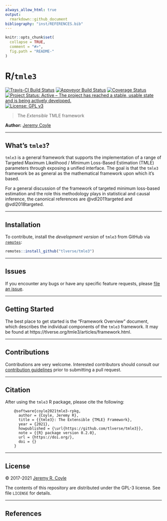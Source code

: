 ```yaml
---
always_allow_html: true
output:
  rmarkdown::github_document
bibliography: "inst/REFERENCES.bib"
---
```


<!-- README.md is generated from README.Rmd. Please edit that file -->

```r
knitr::opts_chunk$set(
  collapse = TRUE,
  comment = "#>",
  fig.path = "README-"
)
```

# R/`tmle3`

[![Travis-CI Build Status](https://travis-ci.org/tlverse/tmle3.svg?branch=master)](https://travis-ci.org/tlverse/tmle3)
[![Appveyor Build Status](https://ci.appveyor.com/api/projects/status/cxp6a15anauyadgb?svg=true)](https://ci.appveyor.com/project/tlverse/tmle3)
[![Coverage Status](https://img.shields.io/codecov/c/github/tlverse/tmle3/master.svg)](https://codecov.io/github/tlverse/tmle3?branch=master)
[![Project Status: Active – The project has reached a stable, usable state and is being actively developed.](https://www.repostatus.org/badges/latest/active.svg)](https://www.repostatus.org/#active)
[![License: GPL v3](https://img.shields.io/badge/License-GPL%20v3-blue.svg)](http://www.gnu.org/licenses/gpl-3.0)

> The _Extensible_ TMLE framework

__Author:__ [Jeremy Coyle](https://github.com/jeremyrcoyle)

---

## What's `tmle3`?

`tmle3` is a general framework that supports the implementation of a range of
Targeted Maximum Likelihood / Minimum Loss-Based Estimation (TMLE) parameters
through exposing a unified interface. The goal is that the `tmle3` framework
be as general as the mathematical framework upon which it's based.

For a general discussion of the framework of targeted minimum loss-based
estimation and the role this methodology plays in statistical and causal
inference, the canonical references are @vdl2011targeted and @vdl2018targeted.

---

## Installation

<!--
For standard use, we recommend installing the package from
[CRAN](https://CRAN.R-project.org/package=hal9001) via

```r
install.packages("hal9001")
```
-->

To contribute, install the _development version_ of `tmle3` from GitHub via
[`remotes`](https://CRAN.R-project.org/package=remotes):

```r
remotes::install_github("tlverse/tmle3")
```

---

## Issues

If you encounter any bugs or have any specific feature requests, please [file an
issue](https://github.com/tlverse/tmle3/issues).

---

## Getting Started

The best place to get started is the "Framework Overview" document, which
describes the individual components of the `tmle3` framework. It may be found at
https://tlverse.org/tmle3/articles/framework.html.

---

## Contributions

Contributions are very welcome. Interested contributors should consult our
[contribution
guidelines](https://github.com/tlverse/tmle3/blob/master/CONTRIBUTING.md) prior
to submitting a pull request.

---

## Citation

After using the `tmle3` R package, please cite the following:

        @software{coyle2021tmle3-rpkg,
          author = {Coyle, Jeremy R},
          title = {{tmle3}: The Extensible {TMLE} Framework},
          year = {2021},
          howpublished = {\url{https://github.com/tlverse/tmle3}},
          note = {{R} package version 0.2.0},
          url = {https://doi.org/},
          doi = {}
        }

---

## License

&copy; 2017-2021 [Jeremy R. Coyle](https://github.com/jeremyrcoyle)

The contents of this repository are distributed under the GPL-3 license. See
file `LICENSE` for details.

---

## References

